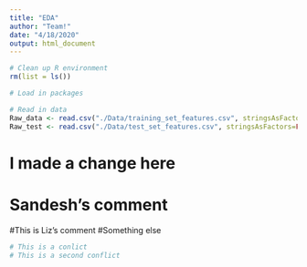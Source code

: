 ```yaml
---
title: "EDA"
author: "Team!"
date: "4/18/2020"
output: html_document
---
```


```r
# Clean up R environment
rm(list = ls())

# Load in packages

# Read in data
Raw_data <- read.csv("./Data/training_set_features.csv", stringsAsFactors=FALSE)
Raw_test <- read.csv("./Data/test_set_features.csv", stringsAsFactors=FALSE)
```


# I made a change here

# Sandesh's comment

#This is Liz's comment
#Something else
```r
# This is a conlict
# This is a second conflict
```


